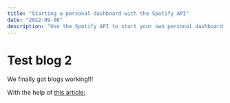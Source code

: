 ```yaml
---
title: "Starting a personal dashboard with the Spotify API"
date: "2022-09-08"
description: "Use the Spotify API to start your own personal dashboard."
---
```


# Test blog 2
We finally got blogs working!!!

With the help of [this article:](https://jpreagan.com/blog/give-your-blog-superpowers-with-mdx-in-a-next-js-project)
